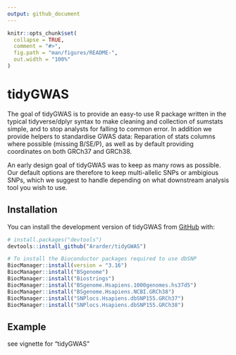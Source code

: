 ```yaml
---
output: github_document
---
```


<!-- README.md is generated from README.Rmd. Please edit that file -->

```r
knitr::opts_chunk$set(
  collapse = TRUE,
  comment = "#>",
  fig.path = "man/figures/README-",
  out.width = "100%"
)
```

# tidyGWAS

<!-- badges: start -->
<!-- badges: end -->

The goal of tidyGWAS is to provide an easy-to use R package written in the typical 
tidyverse/dplyr syntax to make cleaning and collection of sumstats simple, and to
stop analysts for falling to common error. In addition we provide helpers to standardise
GWAS data: Reparation of stats columns where possible (missing B/SE/P), as well
as by default providing coordinates on both GRCh37 and GRCh38.

An early design goal of tidyGWAS was to keep as many rows as possible. Our default options 
are therefore to keep multi-allelic SNPs or ambigious SNPs, which we suggest to handle
depending on what downstream analysis tool you wish to use.






## Installation

You can install the development version of tidyGWAS from [GitHub](https://github.com/) with:

``` r
# install.packages("devtools")
devtools::install_github("Ararder/tidyGWAS")

# To install the Bioconductor packages required to use dbSNP
BiocManager::install(version = "3.16")
BiocManager::install("BSgenome")
BiocManager::install("Biostrings")
BiocManager::install("BSgenome.Hsapiens.1000genomes.hs37d5")
BiocManager::install("BSgenome.Hsapiens.NCBI.GRCh38")
BiocManager::install("SNPlocs.Hsapiens.dbSNP155.GRCh37")
BiocManager::install("SNPlocs.Hsapiens.dbSNP155.GRCh38")


```

## Example

see vignette for "tidyGWAS"
```r

```


